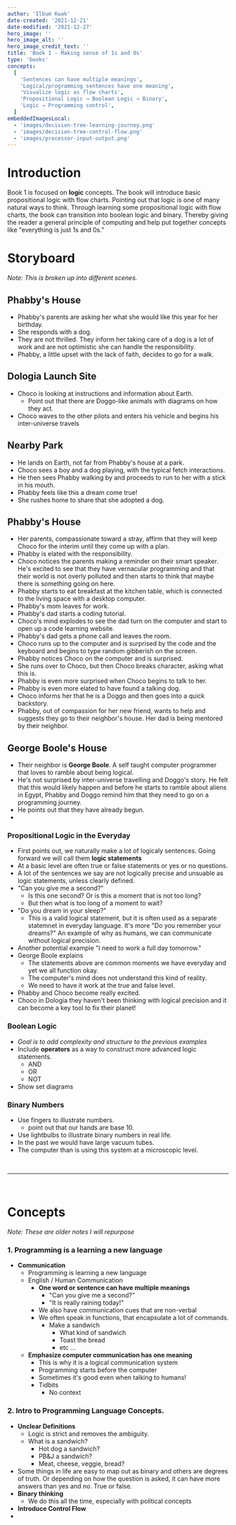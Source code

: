```yaml
---
author: 'Ilbum Kwak'
date-created: '2021-12-21'
date-modified: '2021-12-27'
hero_image: ''
hero_image_alt: ''
hero_image_credit_text: ''
title: 'Book 1 - Making sense of 1s and 0s'
type: 'books'
concepts:
  [
    'Sentences can have multiple meanings',
    'Logical/programming sentences have one meaning',
    'Visualize logic as flow charts',
    'Propositional Logic → Boolean Logic → Binary',
    'Logic → Programming control',
  ]
embeddedImagesLocal:
  - 'images/decision-tree-learning-journey.png'
  - 'images/decision-tree-control-flow.png'
  - 'images/processor-input-output.png'
---
```



# Introduction

Book 1 is focused on **logic** concepts. The book will introduce basic propositional logic with flow charts. Pointing out that logic is one of many natural ways to think. Through learning some propositional logic with flow charts, the book can transition into boolean logic and binary. Thereby giving the reader a general principle of computing and help put together concepts like "everything is just 1s and 0s."

# Storyboard

_Note: This is broken up into different scenes._

## Phabby's House

- Phabby's parents are asking her what she would like this year for her birthday.
- She responds with a dog.
- They are not thrilled. They inform her taking care of a dog is a lot of work and are not optimistic she can handle the responsibility.
- Phabby, a little upset with the lack of faith, decides to go for a walk.

## Dologia Launch Site

- Choco is looking at instructions and information about Earth.
  - Point out that there are Doggo-like animals with diagrams on how they act.
- Choco waves to the other pilots and enters his vehicle and begins his inter-universe travels

## Nearby Park

- He lands on Earth, not far from Phabby's house at a park.
- Choco sees a boy and a dog playing, with the typical fetch interactions.
- He then sees Phabby walking by and proceeds to run to her with a stick in his mouth.
- Phabby feels like this a dream come true!
- She rushes home to share that she adopted a dog.

## Phabby's House

- Her parents, compassionate toward a stray, affirm that they will keep Choco for the interim until they come up with a plan.
- Phabby is elated with the responsibility.
- Choco notices the parents making a reminder on their smart speaker. He's excited to see that they have vernacular programming and that their world is not overly polluted and then starts to think that maybe there is something going on here.
- Phabby starts to eat breakfast at the kitchen table, which is connected to the living space with a desktop computer.
- Phabby's mom leaves for work.
- Phabby's dad starts a coding tutorial.
- Choco's mind explodes to see the dad turn on the computer and start to open up a code learning website.
- Phabby's dad gets a phone call and leaves the room.
- Choco runs up to the computer and is surprised by the code and the keyboard and begins to type random gibberish on the screen.
- Phabby notices Choco on the computer and is surprised.
- She runs over to Choco, but then Choco breaks character, asking what this is.
- Phabby is even more surprised when Choco begins to talk to her.
- Phabby is even more elated to have found a talking dog.
- Choco informs her that he is a Doggo and then goes into a quick backstory.
- Phabby, out of compassion for her new friend, wants to help and suggests they go to their neighbor's house. Her dad is being mentored by their neighbor.

## George Boole's House

- Their neighbor is **George Boole**. A self taught computer programmer that loves to ramble about being logical.
- He's not surprised by inter-universe travelling and Doggo's story. He felt that this would likely happen and before he starts to ramble about aliens in Egypt, Phabby and Doggo remind him that they need to go on a programming journey.
- He points out that they have already begun.
- <GatsbyImage
    alt="Decision Tree Learning"
    image={getImage(props.localImages[0])}
    className="max-width-40rem"
  />

### Propositional Logic in the Everyday

- First points out, we naturally make a lot of logicaly sentences. Going forward we will call them **logic statements**
- At a basic level are often true or false statements or yes or no questions.
- A lot of the sentences we say are not logically precise and unsuable as logic statements, unless clearly defined.
- "Can you give me a second?"
  - Is this one second? Or is this a moment that is not too long?
  - But then what is too long of a moment to wait?
- "Do you dream in your sleep?"
  - This is a valid logical statement, but it is often used as a separate statemnet in everyday language. It's more "Do you remember your dreams?" An example of why as humans, we can communicate without logical precision.
- Another potential example "I need to work a full day tomorrow."
- George Boole explains
  - The statements above are common moments we have everyday and yet we all function okay.
  - The computer's mind does not understand this kind of reality.
  - We need to have it work at the true and false level.
- Phabby and Choco become really excited.
- Choco in Dologia they haven't been thinking with logical precision and it can become a key tool to fix their planet!

### Boolean Logic

- _Goal is to add complexity and structure to the previous examples_
- Include **operators** as a way to construct more advanced logic statements.
  - AND
  - OR
  - NOT
- Show set diagrams

### Binary Numbers

- Use fingers to illustrate numbers.
  - point out that our hands are base 10.
- Use lightbulbs to illustrate binary numbers in real life.
- In the past we would have large vacuum tubes.
- The computer than is using this system at a microscopic level.

<br />
<hr />
<br />

# Concepts

_Note: These are older notes I will repurpose_

### 1. **Programming is a learning a new language**

- **Communication**
  - Programming is learning a new language
  - English / Human Communication
    - **One word or sentence can have multiple meanings**
      - "Can you give me a second?"
      - "It is really raining today!"
    - We also have communication cues that are non-verbal
    - We often speak in functions, that encapsulate a lot of commands.
      - Make a sandwich
        - What kind of sandwich
        - Toast the bread
        - etc ...
  - **Emphasize computer communication has one meaning**
    - This is why it is a logical communication system
    - Programming starts before the computer
    - Sometimes it's good even when talking to humans!
    - Tidbits
      - No context

### 2. **Intro to Programming Language Concepts.**

- **Unclear Definitions**
  - Logic is strict and removes the ambiguity.
  - What is a sandwich?
    - Hot dog a sandwich?
    - PB&J a sandwich?
    - Meat, cheese, veggie, bread?
- Some things in life are easy to map out as binary and others are degrees of truth. Or depending on how the question is asked, it can have more answers than yes and no. True or false.
- **Binary thinking**
  - We do this all the time, especially with political concepts
- **Introduce Control Flow**
- <GatsbyImage
    alt="Decision Tree Control Flow"
    image={getImage(props.localImages[1])}
    className="max-width-40rem"
  />
